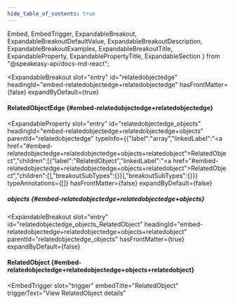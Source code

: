 ```yaml
---
hide_table_of_contents: true
---
```

  Embed,
  EmbedTrigger,
  ExpandableBreakout,
  ExpandableBreakoutDefaultValue,
  ExpandableBreakoutDescription,
  ExpandableBreakoutExamples,
  ExpandableBreakoutTitle,
  ExpandableProperty,
  ExpandablePropertyTitle,
  ExpandableSection
} from "@speakeasy-api/docs-md-react";

<ExpandableSection>

<ExpandableBreakout
  slot="entry"
  id="relatedobjectedge"
  headingId="embed-relatedobjectedge+relatedobjectedge"
  hasFrontMatter={false}
  expandByDefault={true}
>

<ExpandableBreakoutTitle slot="title">

#### RelatedObjectEdge \{#embed-relatedobjectedge+relatedobjectedge\}

</ExpandableBreakoutTitle>

<ExpandableBreakoutDescription slot="description">

</ExpandableBreakoutDescription>

<ExpandableBreakoutExamples slot="examples">

</ExpandableBreakoutExamples>

<ExpandableBreakoutDefaultValue slot="defaultValue">

</ExpandableBreakoutDefaultValue>

</ExpandableBreakout>

<ExpandableProperty
  slot="entry"
  id="relatedobjectedge_objects"
  headingId="embed-relatedobjectedge+relatedobjectedge+objects"
  parentId="relatedobjectedge"
  typeInfo={{"label":"array","linkedLabel":"<a href=\"#embed-relatedobjectedge+relatedobjectedge+objects+relatedobject\">RelatedObject</a>","children":[{"label":"RelatedObject","linkedLabel":"<a href=\"#embed-relatedobjectedge+relatedobjectedge+objects+relatedobject\">RelatedObject</a>","children":[],"breakoutSubTypes":{}}],"breakoutSubTypes":{}}}
  typeAnnotations={[]}
  hasFrontMatter={false}
  expandByDefault={false}
>

<ExpandablePropertyTitle slot="title">

##### objects \{#embed-relatedobjectedge+relatedobjectedge+objects\}

</ExpandablePropertyTitle>

</ExpandableProperty>

<ExpandableBreakout
  slot="entry"
  id="relatedobjectedge_objects_RelatedObject"
  headingId="embed-relatedobjectedge+relatedobjectedge+objects+relatedobject"
  parentId="relatedobjectedge_objects"
  hasFrontMatter={true}
  expandByDefault={false}
>

<ExpandableBreakoutTitle slot="title">

#### RelatedObject \{#embed-relatedobjectedge+relatedobjectedge+objects+relatedobject\}

</ExpandableBreakoutTitle>

<ExpandableBreakoutDescription slot="description">

</ExpandableBreakoutDescription>

<ExpandableBreakoutExamples slot="examples">

</ExpandableBreakoutExamples>

<ExpandableBreakoutDefaultValue slot="defaultValue">

</ExpandableBreakoutDefaultValue>

<Embed slot="embed">

<EmbedTrigger
  slot="trigger"
  embedTitle="RelatedObject"
  triggerText="View RelatedObject details"
>

<Embedrelatedobject />

</EmbedTrigger>

</Embed>

</ExpandableBreakout>

</ExpandableSection>